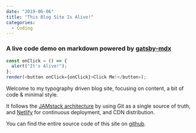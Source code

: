 ```yaml
---
date: "2019-06-06"
title: "This Blog Site Is Alive!"
categories:
  - Coding
---
```


### A live code demo on markdown powered by [gatsby-mdx](https://github.com/ChristopherBiscardi/gatsby-mdx)

```js react-live
const onClick = () => {
  alert("It's Alive!");
};
render(<button onClick={onClick}>Click Me!</button>);
```

Welcome to my typography driven blog site, focusing on content, a bit of code & minimal style.

It follows the [JAMstack architecture](https://jamstack.org) by using Git as a single source of truth, and [Netlify](https://www.netlify.com) for continuous deployment, and CDN distribution.

You can find the entire source code of this site on [github](https://github.com/faeldon/faeldon-website).


